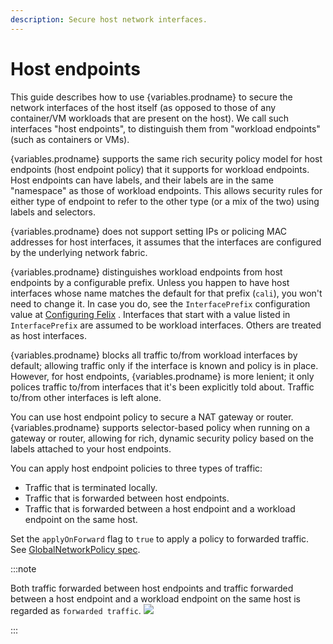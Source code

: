 ```yaml
---
description: Secure host network interfaces.
---
```



# Host endpoints

This guide describes how to use {variables.prodname} to secure the network interfaces
of the host itself (as opposed to those of any container/VM workloads
that are present on the host). We call such interfaces "host endpoints",
to distinguish them from "workload endpoints" (such as containers or VMs).

{variables.prodname} supports the same rich security policy model for host endpoints (host
endpoint policy) that it supports for workload endpoints. Host endpoints can
have labels, and their labels are in the same "namespace" as those of workload
endpoints. This allows security rules for either type of endpoint to refer to
the other type (or a mix of the two) using labels and selectors.

{variables.prodname} does not support setting IPs or policing MAC addresses for host
interfaces, it assumes that the interfaces are configured by the
underlying network fabric.

{variables.prodname} distinguishes workload endpoints from host endpoints by a configurable
prefix. Unless you happen to have host interfaces whose name matches the
default for that prefix (`cali`), you won't need to change it. In case you do,
see the `InterfacePrefix` configuration value at [Configuring Felix](../felix/configuration.mdx)
.
Interfaces that start with a value listed in `InterfacePrefix` are assumed to
be workload interfaces. Others are treated as host interfaces.

{variables.prodname} blocks all traffic to/from workload interfaces by default;
allowing traffic only if the interface is known and policy is in place.
However, for host endpoints, {variables.prodname} is more lenient; it only polices
traffic to/from interfaces that it's been explicitly told about. Traffic
to/from other interfaces is left alone.

You can use host endpoint policy to secure a NAT gateway or router. {variables.prodname}
supports selector-based policy when running on a gateway or router, allowing for
rich, dynamic security policy based on the labels attached to your host endpoints.

You can apply host endpoint policies to three types of traffic:

- Traffic that is terminated locally.
- Traffic that is forwarded between host endpoints.
- Traffic that is forwarded between a host endpoint and a workload endpoint on the
  same host.

Set the `applyOnForward` flag to `true` to apply a policy to forwarded traffic.
See [GlobalNetworkPolicy spec](../resources/globalnetworkpolicy.mdx#spec).

:::note

Both traffic forwarded between host endpoints and traffic forwarded
between a host endpoint and a workload endpoint on the same host is regarded as
`forwarded traffic`.
![](/img/calico/bare-metal-packet-flows.svg)

:::
